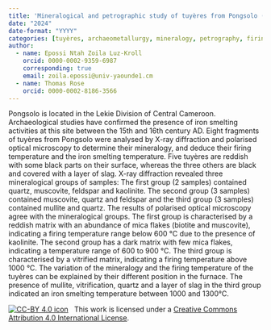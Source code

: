 ```yaml
---
title: 'Mineralogical and petrographic study of tuyères from Pongsolo (Lekie, Central Cameroon)'
date: "2024"
date-format: "YYYY"
categories: [tuyères, archaeometallurgy, mineralogy, petrography, firing temperature, Cameroon]
author: 
  - name: Epossi Ntah Zoila Luz-Kroll
    orcid: 0000-0002-9359-6987
    corresponding: true
    email: zoila.epossi@univ-yaounde1.cm
  - name: Thomas Rose
    orcid: 0000-0002-8186-3566
---
```


Pongsolo is located in the Lekie Division of Central Cameroon. Archaeological studies have confirmed the presence of iron smelting activities at this site between the 15th and 16th century AD. Eight fragments of tuyères from Pongsolo were analysed by X-ray diffraction and polarised optical microscopy to determine their mineralogy, and deduce their firing temperature and the iron smelting temperature. Five tuyères are reddish with some black parts on their surface, whereas the three others are black and covered with a layer of slag. X-ray diffraction revealed three mineralogical groups of samples: The first group (2 samples) contained quartz, muscovite, feldspar and kaolinite. The second group (3 samples) contained muscovite, quartz and feldspar and the third group (3 samples) contained mullite and quartz. The results of polarised optical microscopy agree with the mineralogical groups. The first group is characterised by a reddish matrix with an abundance of mica flakes (biotite and muscovite), indicating a firing temperature range below 600 °C due to the presence of kaolinite. The second group has a dark matrix with few mica flakes, indicating a temperature range of 600 to 900 °C. The third group is characterised by a vitrified matrix, indicating a firing temperature above 1000 °C. The variation of the mineralogy and the firing temperature of the tuyères can be explained by their different position in the furnace. The presence of mullite, vitrification, quartz and a layer of slag in the third group indicated an iron smelting temperature between 1000 and 1300°C.

[![CC-BY 4.0 icon](https://i.creativecommons.org/l/by/4.0/88x31.png)](http://creativecommons.org/licenses/by/4.0/)&nbsp;&nbsp; This work is licensed under a [Creative Commons Attribution 4.0 International License](https://creativecommons.org/licenses/by/4.0/). 
